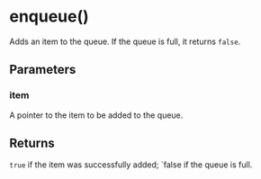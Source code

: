 # enqueue()

Adds an item to the queue. If the queue is full, it returns `false`.


## Parameters


### item

A pointer to the item to be added to the queue.


## Returns

`true` if the item was successfully added; `false if the queue is full.
